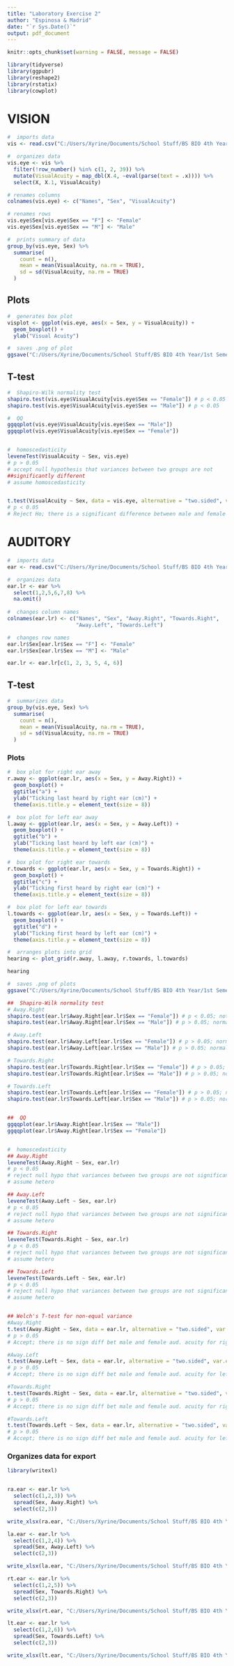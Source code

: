 ```yaml
---
title: "Laboratory Exercise 2"
author: "Espinosa & Madrid"
date: "`r Sys.Date()`"
output: pdf_document
---
```


```r
knitr::opts_chunk$set(warning = FALSE, message = FALSE)

```

```r

library(tidyverse)
library(ggpubr)
library(reshape2)
library(rstatix)
library(cowplot)

```

# VISION
```r

#  imports data
vis <- read.csv("C:/Users/Xyrine/Documents/School Stuff/BS BIO 4th Year/1st Semester/BIO 118/Module 1/Module 1 - Laboratory Exercise/bio118-class/exercises/bio122-ex02/data/vision.csv")

```

```r

#  organizes data
vis.eye <- vis %>%
  filter(!row_number() %in% c(1, 2, 39)) %>%
  mutate(VisualAcuity = map_dbl(X.4, ~eval(parse(text = .x)))) %>%
  select(X, X.1, VisualAcuity)

# renames columns
colnames(vis.eye) <- c("Names", "Sex", "VisualAcuity")

# renames rows
vis.eye$Sex[vis.eye$Sex == "F"] <- "Female"
vis.eye$Sex[vis.eye$Sex == "M"] <- "Male"


```

```r

#  prints summary of data
group_by(vis.eye, Sex) %>%
  summarise(
    count = n(),
    mean = mean(VisualAcuity, na.rm = TRUE),
    sd = sd(VisualAcuity, na.rm = TRUE)
  )

```


## Plots
```r

#  generates box plot
visplot <- ggplot(vis.eye, aes(x = Sex, y = VisualAcuity)) + 
  geom_boxplot() + 
  ylab("Visual Acuity")

#  saves .png of plot
ggsave("C:/Users/Xyrine/Documents/School Stuff/BS BIO 4th Year/1st Semester/BIO 118/Module 1/Module 1 - Laboratory Exercise/bio118-class/exercises/bio122-ex02/plots/visplot.png")

```

## T-test
```r

#  Shapiro-Wilk normality test 
shapiro.test(vis.eye$VisualAcuity[vis.eye$Sex == "Female"]) # p < 0.05
shapiro.test(vis.eye$VisualAcuity[vis.eye$Sex == "Male"]) # p < 0.05

#  QQ 
ggqqplot(vis.eye$VisualAcuity[vis.eye$Sex == "Male"])
ggqqplot(vis.eye$VisualAcuity[vis.eye$Sex == "Female"])


#  homoscedasticity
leveneTest(VisualAcuity ~ Sex, vis.eye) 
# p > 0.05
# accept null hypothesis that variances between two groups are not
##significantly different
# assume homoscedasticity 


t.test(VisualAcuity ~ Sex, data = vis.eye, alternative = "two.sided", var.equal = TRUE)
# p < 0.05
# Reject Ho; there is a significant difference between male and female vision acuity


```



# AUDITORY
```r

#  imports data
ear <- read.csv("C:/Users/Xyrine/Documents/School Stuff/BS BIO 4th Year/1st Semester/BIO 118/Module 1/Module 1 - Laboratory Exercise/bio118-class/exercises/bio122-ex02/data/hear.csv")

```

```r

#  organizes data
ear.lr <- ear %>%
  select(1,2,5,6,7,8) %>%
  na.omit()
  
#  changes column names
colnames(ear.lr) <- c("Names", "Sex", "Away.Right", "Towards.Right", 
                      "Away.Left", "Towards.Left")

#  changes row names
ear.lr$Sex[ear.lr$Sex == "F"] <- "Female"
ear.lr$Sex[ear.lr$Sex == "M"] <- "Male"

ear.lr <- ear.lr[c(1, 2, 3, 5, 4, 6)]

```


## T-test
```r

#  summarizes data
group_by(vis.eye, Sex) %>%
  summarise(
    count = n(),
    mean = mean(VisualAcuity, na.rm = TRUE),
    sd = sd(VisualAcuity, na.rm = TRUE)
  )

```

### Plots
```r

#  box plot for right ear away
r.away <- ggplot(ear.lr, aes(x = Sex, y = Away.Right)) + 
  geom_boxplot() + 
  ggtitle("a") +
  ylab("Ticking last heard by right ear (cm)") + 
  theme(axis.title.y = element_text(size = 8))

#  box plot for left ear away
l.away <- ggplot(ear.lr, aes(x = Sex, y = Away.Left)) + 
  geom_boxplot() +
  ggtitle("b") +
  ylab("Ticking last heard by left ear (cm)") + 
  theme(axis.title.y = element_text(size = 8))

#  box plot for right ear towards
r.towards <- ggplot(ear.lr, aes(x = Sex, y = Towards.Right)) + 
  geom_boxplot() +
  ggtitle("c") +
  ylab("Ticking first heard by right ear (cm)") + 
  theme(axis.title.y = element_text(size = 8))

#  box plot for left ear towards
l.towards <- ggplot(ear.lr, aes(x = Sex, y = Towards.Left)) + 
  geom_boxplot() +
  ggtitle("d") +
  ylab("Ticking first heard by left ear (cm)") + 
  theme(axis.title.y = element_text(size = 8))

#  arranges plots into grid
hearing <- plot_grid(r.away, l.away, r.towards, l.towards)

hearing

#  saves .png of plots
ggsave("C:/Users/Xyrine/Documents/School Stuff/BS BIO 4th Year/1st Semester/BIO 118/Module 1/Module 1 - Laboratory Exercise/bio118-class/exercises/bio122-ex02/plots/earplot.png")


```


```r

##  Shapiro-Wilk normality test 
# Away.Right
shapiro.test(ear.lr$Away.Right[ear.lr$Sex == "Female"]) # p < 0.05; not normal
shapiro.test(ear.lr$Away.Right[ear.lr$Sex == "Male"]) # p > 0.05; normal

# Away.Left
shapiro.test(ear.lr$Away.Left[ear.lr$Sex == "Female"]) # p > 0.05; normal
shapiro.test(ear.lr$Away.Left[ear.lr$Sex == "Male"]) # p > 0.05; normal

# Towards.Right
shapiro.test(ear.lr$Towards.Right[ear.lr$Sex == "Female"]) # p > 0.05; normal
shapiro.test(ear.lr$Towards.Right[ear.lr$Sex == "Male"]) # p > 0.05; normal

# Towards.Left
shapiro.test(ear.lr$Towards.Left[ear.lr$Sex == "Female"]) # p > 0.05; normal
shapiro.test(ear.lr$Towards.Left[ear.lr$Sex == "Male"]) # p > 0.05; normal


##  QQ 
ggqqplot(ear.lr$Away.Right[ear.lr$Sex == "Male"])
ggqqplot(ear.lr$Away.Right[ear.lr$Sex == "Female"])


#  homoscedasticity
## Away.Right
leveneTest(Away.Right ~ Sex, ear.lr) 
# p < 0.05
# reject null hypo that variances between two groups are not significantly different
# assume hetero

## Away.Left
leveneTest(Away.Left ~ Sex, ear.lr) 
# p < 0.05
# reject null hypo that variances between two groups are not significantly different
# assume hetero

## Towards.Right
leveneTest(Towards.Right ~ Sex, ear.lr) 
# p < 0.05
# reject null hypo that variances between two groups are not significantly different
# assume hetero

## Towards.Left
leveneTest(Towards.Left ~ Sex, ear.lr) 
# p < 0.05
# reject null hypo that variances between two groups are not significantly different
# assume hetero


## Welch's T-test for non-equal variance
#Away.Right
t.test(Away.Right ~ Sex, data = ear.lr, alternative = "two.sided", var.equal = FALSE)
# p > 0.05
# Accept; there is no sign diff bet male and female aud. acuity for right away

#Away.Left
t.test(Away.Left ~ Sex, data = ear.lr, alternative = "two.sided", var.equal = FALSE)
# p > 0.05
# Accept; there is no sign diff bet male and female aud. acuity for left away

#Towards.Right
t.test(Towards.Right ~ Sex, data = ear.lr, alternative = "two.sided", var.equal = FALSE)
# p > 0.05
# Accept; there is no sign diff bet male and female aud. acuity for right towards

#Towards.Left
t.test(Towards.Left ~ Sex, data = ear.lr, alternative = "two.sided", var.equal = FALSE)
# p > 0.05
# Accept; there is no sign diff bet male and female aud. acuity for left towards


```



### Organizes data for export
```r


library(writexl)


ra.ear <- ear.lr %>%
  select(c(1,2,3)) %>%
  spread(Sex, Away.Right) %>%
  select(c(2,3))

write_xlsx(ra.ear, "C:/Users/Xyrine/Documents/School Stuff/BS BIO 4th Year/2nd Semester/BIO 122/lab/Exercise 2/data/iso/ra-ear.xlsx")

la.ear <- ear.lr %>%
  select(c(1,2,4)) %>%
  spread(Sex, Away.Left) %>%
  select(c(2,3))

write_xlsx(la.ear, "C:/Users/Xyrine/Documents/School Stuff/BS BIO 4th Year/2nd Semester/BIO 122/lab/Exercise 2/data/iso/la-ear.xlsx")

rt.ear <- ear.lr %>%
  select(c(1,2,5)) %>%
  spread(Sex, Towards.Right) %>%
  select(c(2,3))

write_xlsx(rt.ear, "C:/Users/Xyrine/Documents/School Stuff/BS BIO 4th Year/2nd Semester/BIO 122/lab/Exercise 2/data/iso/rt-ear.xlsx")

lt.ear <- ear.lr %>%
  select(c(1,2,6)) %>%
  spread(Sex, Towards.Left) %>%
  select(c(2,3))

write_xlsx(lt.ear, "C:/Users/Xyrine/Documents/School Stuff/BS BIO 4th Year/2nd Semester/BIO 122/lab/Exercise 2/data/iso/tl-ear.xlsx")


```





